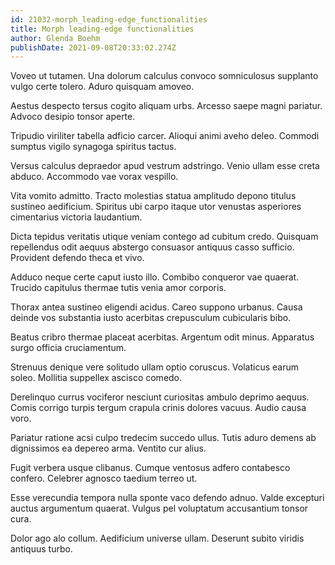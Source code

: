 ```yaml
---
id: 21032-morph_leading-edge_functionalities
title: Morph leading-edge functionalities
author: Glenda Boehm
publishDate: 2021-09-08T20:33:02.274Z
---
```


Voveo ut tutamen. Una dolorum calculus convoco somniculosus supplanto vulgo certe tolero. Aduro quisquam amoveo.

Aestus despecto tersus cogito aliquam urbs. Arcesso saepe magni pariatur. Advoco desipio tonsor aperte.

Tripudio viriliter tabella adficio carcer. Alioqui animi aveho deleo. Commodi sumptus vigilo synagoga spiritus tactus.

Versus calculus depraedor apud vestrum adstringo. Venio ullam esse creta abduco. Accommodo vae vorax vespillo.

Vita vomito admitto. Tracto molestias statua amplitudo depono titulus sustineo aedificium. Spiritus ubi carpo itaque utor venustas asperiores cimentarius victoria laudantium.

Dicta tepidus veritatis utique veniam contego ad cubitum credo. Quisquam repellendus odit aequus abstergo consuasor antiquus casso sufficio. Provident defendo theca et vivo.

Adduco neque certe caput iusto illo. Combibo conqueror vae quaerat. Trucido capitulus thermae tutis venia amor corporis.

Thorax antea sustineo eligendi acidus. Careo suppono urbanus. Causa deinde vos substantia iusto acerbitas crepusculum cubicularis bibo.

Beatus cribro thermae placeat acerbitas. Argentum odit minus. Apparatus surgo officia cruciamentum.

Strenuus denique vere solitudo ullam optio coruscus. Volaticus earum soleo. Mollitia suppellex ascisco comedo.

Derelinquo currus vociferor nesciunt curiositas ambulo deprimo aequus. Comis corrigo turpis tergum crapula crinis dolores vacuus. Audio causa voro.

Pariatur ratione acsi culpo tredecim succedo ullus. Tutis aduro demens ab dignissimos ea depereo arma. Ventito cur alius.

Fugit verbera usque clibanus. Cumque ventosus adfero contabesco confero. Celebrer agnosco taedium terreo ut.

Esse verecundia tempora nulla sponte vaco defendo adnuo. Valde excepturi auctus argumentum quaerat. Vulgus pel voluptatum accusantium tonsor cura.

Dolor ago alo collum. Aedificium universe ullam. Deserunt subito viridis antiquus turbo.
